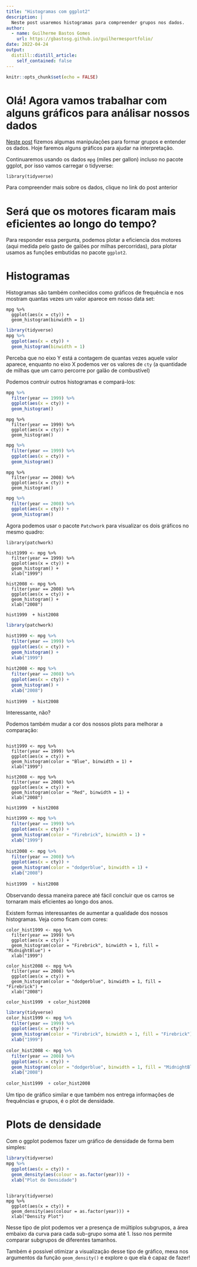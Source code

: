 ```yaml
---
title: "Histogramas com ggplot2"
description: |
  Neste post usaremos histogramas para compreender grupos nos dados.
author:
  - name: Guilherme Bastos Gomes
    url: https://gbastosg.github.io/guilhermesportfolio/
date: 2022-04-24
output:
  distill::distill_article:
    self_contained: false
---
```



```r
knitr::opts_chunk$set(echo = FALSE)
```

# Olá! Agora vamos trabalhar com alguns gráficos para análisar nossos dados

[Neste post](https://gbastosg.github.io/guilhermesportfolio/posts/2022-04-20-combinando-as-ferramentas-do-tidyverse/) fizemos algumas manipulações para formar grupos e entender os dados. Hoje faremos alguns gráficos para ajudar na interpretação.

Continuaremos usando os dados `mpg` (miles per gallon) incluso no pacote ggplot, por isso vamos carregar o tidyverse:

```
library(tidyverse)
```

Para compreender mais sobre os dados, clique no link do post anterior

# Será que os motores ficaram mais eficientes ao longo do tempo?

Para responder essa pergunta, podemos plotar a eficiencia dos motores (aqui medida pelo gasto de galões por milhas percorridas), para plotar usamos as funções embutidas no pacote `ggplot2`.

# Histogramas

Histogramas são também conhecidos como gráficos de frequência e nos mostram quantas vezes um valor aparece em nosso data set:

```
mpg %>%
  ggplot(aes(x = cty)) +
  geom_histogram(binwidth = 1)
```

```r
library(tidyverse)
mpg %>%
  ggplot(aes(x = cty)) +
  geom_histogram(binwidth = 1)
```


Perceba que no eixo Y está a contagem de quantas vezes aquele valor aparece, enquanto no eixo X podemos ver os valores de `cty` (a quantidade de milhas que um carro percorre por galão de combustível)

Podemos contruir outros histogramas e compará-los:

```r
mpg %>%
  filter(year == 1999) %>%
  ggplot(aes(x = cty)) +
  geom_histogram()
```

```
mpg %>%
  filter(year == 1999) %>%
  ggplot(aes(x = cty)) +
  geom_histogram()
```


```r
mpg %>%
  filter(year == 1999) %>%
  ggplot(aes(x = cty)) +
  geom_histogram()
```


```
mpg %>%
  filter(year == 2008) %>%
  ggplot(aes(x = cty)) +
  geom_histogram()
```

```r
mpg %>%
  filter(year == 2008) %>%
  ggplot(aes(x = cty)) +
  geom_histogram()
```

Agora podemos usar o pacote `Patchwork` para visualizar os dois gráficos no mesmo quadro:

```
library(patchwork)

hist1999 <- mpg %>%
  filter(year == 1999) %>%
  ggplot(aes(x = cty)) +
  geom_histogram() +
  xlab("1999")
  
hist2008 <- mpg %>%
  filter(year == 2008) %>%
  ggplot(aes(x = cty)) +
  geom_histogram() +
  xlab("2008")
  
hist1999  + hist2008
```
```r
library(patchwork)

hist1999 <- mpg %>%
  filter(year == 1999) %>%
  ggplot(aes(x = cty)) +
  geom_histogram() +
  xlab("1999")
  
hist2008 <- mpg %>%
  filter(year == 2008) %>%
  ggplot(aes(x = cty)) +
  geom_histogram() +
  xlab("2008")
  
hist1999  + hist2008
```

Interessante, não?

Podemos também mudar a cor dos nossos plots para melhorar a comparação:

```

hist1999 <- mpg %>%
  filter(year == 1999) %>%
  ggplot(aes(x = cty)) +
  geom_histogram(color = "Blue", binwidth = 1) +
  xlab("1999")
  
hist2008 <- mpg %>%
  filter(year == 2008) %>%
  ggplot(aes(x = cty)) +
  geom_histogram(color = "Red", binwidth = 1) +
  xlab("2008")
  
hist1999  + hist2008
```

```r
hist1999 <- mpg %>%
  filter(year == 1999) %>%
  ggplot(aes(x = cty)) +
  geom_histogram(color = "Firebrick", binwidth = 1) +
  xlab("1999")
  
hist2008 <- mpg %>%
  filter(year == 2008) %>%
  ggplot(aes(x = cty)) +
  geom_histogram(color = "dodgerblue", binwidth = 1) +
  xlab("2008")
  
hist1999  + hist2008
```


Observando dessa maneira parece até fácil concluir que os carros se tornaram mais eficientes ao longo dos anos.

Existem formas interessantes de aumentar a qualidade dos nossos histogramas. Veja como ficam com cores:

```
color_hist1999 <- mpg %>%
  filter(year == 1999) %>%
  ggplot(aes(x = cty)) +
  geom_histogram(color = "Firebrick", binwidth = 1, fill = "MidnightBlue") +
  xlab("1999")
  
color_hist2008 <- mpg %>%
  filter(year == 2008) %>%
  ggplot(aes(x = cty)) +
  geom_histogram(color = "dodgerblue", binwidth = 1, fill = "Firebrick") +
  xlab("2008")
  
color_hist1999  + color_hist2008
```

```r
library(tidyverse)
color_hist1999 <- mpg %>%
  filter(year == 1999) %>%
  ggplot(aes(x = cty)) +
  geom_histogram(color = "Firebrick", binwidth = 1, fill = "Firebrick") +
  xlab("1999")
  
color_hist2008 <- mpg %>%
  filter(year == 2008) %>%
  ggplot(aes(x = cty)) +
  geom_histogram(color = "dodgerblue", binwidth = 1, fill = "MidnightBlue") +
  xlab("2008")
  
color_hist1999  + color_hist2008
```
Um tipo de gráfico similar e que também nos entrega informações de frequências e grupos, é o plot de densidade.

# Plots de densidade

Com o ggplot podemos fazer um gráfico de densidade de forma bem simples:

```r
library(tidyverse)
mpg %>%
  ggplot(aes(x = cty)) +
  geom_density(aes(colour = as.factor(year))) +
  xlab("Plot de Densidade")
  
```

```
library(tidyverse)
mpg %>%
  ggplot(aes(x = cty)) +
  geom_density(aes(colour = as.factor(year))) +
  xlab("Density Plot")
```

Nesse tipo de plot podemos ver a presença de múltiplos subgrupos, a área embaixo da curva para cada sub-grupo soma até 1. Isso nos permite comparar subgrupos de diferentes tamanhos.

Também é possível otimizar a visualização desse tipo de gráfico, mexa nos argumentos da função `geom_density()` e explore o que ela é capaz de fazer!
